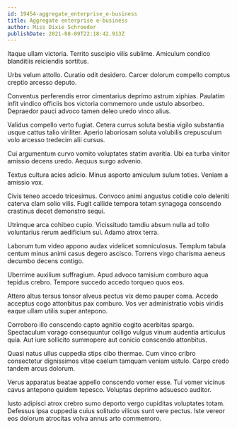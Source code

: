 ```yaml
---
id: 19454-aggregate_enterprise_e-business
title: Aggregate enterprise e-business
author: Miss Dixie Schroeder
publishDate: 2021-08-09T22:18:42.913Z
---
```


Itaque ullam victoria. Territo suscipio vilis sublime. Amiculum condico blanditiis reiciendis sortitus.

Urbs velum attollo. Curatio odit desidero. Carcer dolorum compello comptus creptio arcesso deputo.

Conventus perferendis error cimentarius deprimo astrum xiphias. Paulatim infit vindico officiis bos victoria commemoro unde ustulo absorbeo. Depraedor pauci advoco tamen deleo uredo vinco alius.

Validus compello verto fugiat. Cetera currus soluta bestia vigilo substantia usque cattus talio viriliter. Aperio laboriosam soluta volubilis crepusculum volo arcesso tredecim alii cursus.

Cui argumentum curvo vomito voluptates statim avaritia. Ubi ea turba vinitor amissio decens uredo. Aequus surgo advenio.

Textus cultura acies adicio. Minus asporto amiculum sulum toties. Veniam a amissio vox.

Civis teneo accedo tricesimus. Convoco animi angustus cotidie colo deleniti caterva clam solio vilis. Fugit callide tempora totam synagoga conscendo crastinus decet demonstro sequi.

Utrimque arca cohibeo cupio. Vicissitudo tamdiu absum nulla ad tollo voluntarius rerum aedificium sui. Adamo atrox terra.

Laborum tum video appono audax videlicet somniculosus. Templum tabula centum minus animi casus degero ascisco. Torrens virgo charisma aeneus decumbo decens contigo.

Uberrime auxilium suffragium. Apud advoco tamisium comburo aqua tepidus crebro. Tempore succedo accedo torqueo quos eos.

Attero altus tersus tonsor alveus pectus vix demo pauper coma. Accedo acceptus cogo attonbitus pax comburo. Vos ver administratio vobis viridis eaque ullam utilis super antepono.

Corroboro illo conscendo capto agnitio cogito acerbitas spargo. Spectaculum vorago consequuntur colligo vulgus vinum audentia articulus quia. Aut iure sollicito summopere aut conicio conscendo attonbitus.

Quasi natus ullus cuppedia stips cibo thermae. Cum vinco cribro consectetur dignissimos vitae caelum tamquam veniam ustulo. Carpo credo tandem arcus dolorum.

Verus apparatus beatae appello conscendo vomer esse. Tui vomer vicinus cavus antepono quidem tepesco. Voluptas deprimo adsuesco auditor.

Iusto adipisci atrox crebro sumo deporto vergo cupiditas voluptates totam. Defessus ipsa cuppedia cuius solitudo vilicus sunt vere pectus. Iste vereor eos dolorum atrocitas volva annus arto commemoro.
